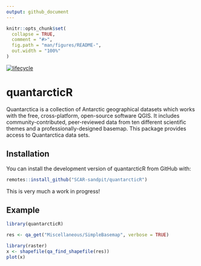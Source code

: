 ```yaml
---
output: github_document
---
```


<!-- README.md is generated from README.Rmd. Please edit that file -->

```r
knitr::opts_chunk$set(
  collapse = TRUE,
  comment = "#>",
  fig.path = "man/figures/README-",
  out.width = "100%"
)
```

[![lifecycle](https://img.shields.io/badge/lifecycle-experimental-orange.svg)](https://www.tidyverse.org/lifecycle/#experimental)

# quantarcticR

Quantarctica is a collection of Antarctic geographical datasets which works with the free, cross-platform, open-source software QGIS. It includes community-contributed, peer-reviewed data from ten different scientific themes and a professionally-designed basemap. This package provides access to Quantarctica data sets.

## Installation

You can install the development version of quantarcticR from GitHub with:

```r
remotes::install_github("SCAR-sandpit/quantarcticR")
```

This is very much a work in progress!

## Example

```r
library(quantarcticR)

res <- qa_get("Miscellaneous/SimpleBasemap", verbose = TRUE)

library(raster)
x <- shapefile(qa_find_shapefile(res))
plot(x)
```

